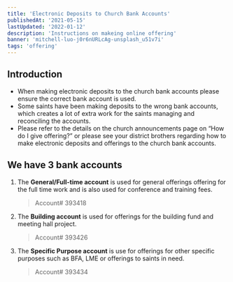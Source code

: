 ```yaml
---
title: 'Electronic Deposits to Church Bank Accounts'
publishedAt: '2021-05-15'
lastUpdated: '2022-01-12'
description: 'Instructions on makeing online offering'
banner: 'mitchell-luo-j0r6nURLcAg-unsplash_u51v7i'
tags: 'offering'
---
```


## Introduction

- When making electronic deposits to the church bank accounts please ensure the correct bank account is used.
- Some saints have been making deposits to the wrong bank accounts, which creates a lot of extra work for the saints managing and reconciling the accounts.
- Please refer to the details on the church announcements page on “How do I give offering?” or please see your district brothers regarding how to make electronic deposits and offerings to the church bank accounts.

## We have 3 bank accounts

1. The **General/Full-time account** is used for general offerings offering for the full time work and is also used for conference and training fees.
   > Account# 393418
1. The **Building account** is used for offerings for the building fund and meeting hall project.
   > Account# 393426
1. The **Specific Purpose account** is use for offerings for other specific purposes such as BFA, LME or offerings to saints in need.
   > Account# 393434
